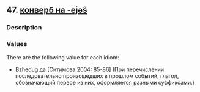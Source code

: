 ## 47. <a href =  'https://agricolamz.github.io/The_Circassian_Isoglosses_Database/47.html'>конверб на -ejəŝ</a>
### Description



### Values
There are the following value for each idiom:

* Bzhedug  да [Ситимова 2004: 85-86] (При перечислении последовательно произошедших в прошлом событий, глагол, обозначающий первое из них, оформляется разными суффиксами.)

